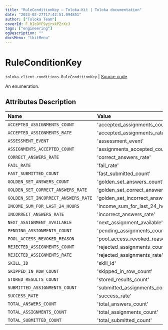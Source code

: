 ```yaml
---
title: "RuleConditionKey — Toloka-Kit | Toloka documentation"
date: "2023-02-27T17:42:51.094851"
author: ["Toloka Team"]
coverId: F_bIcOYF9yjrxkPZrXc3
tags: ["engineering"]
ogDescription: ""
docsMenu: "tkitMenu"
---
```


# RuleConditionKey
`toloka.client.conditions.RuleConditionKey` | [Source code](https://github.com/Toloka/toloka-kit/blob/v1.1.4/src/client/conditions.py#L40)

An enumeration.

## Attributes Description

| Name | Value | Description |
| :------| :-----------| :----------| 
`ACCEPTED_ASSIGNMENTS_COUNT`|'accepted_assignments_count'|
`ACCEPTED_ASSIGNMENTS_RATE`|'accepted_assignments_rate'|
`ASSESSMENT_EVENT`|'assessment_event'|
`ASSIGNMENTS_ACCEPTED_COUNT`|'assignments_accepted_count'|
`CORRECT_ANSWERS_RATE`|'correct_answers_rate'|
`FAIL_RATE`|'fail_rate'|
`FAST_SUBMITTED_COUNT`|'fast_submitted_count'|
`GOLDEN_SET_ANSWERS_COUNT`|'golden_set_answers_count'|
`GOLDEN_SET_CORRECT_ANSWERS_RATE`|'golden_set_correct_answers_rate'|
`GOLDEN_SET_INCORRECT_ANSWERS_RATE`|'golden_set_incorrect_answers_rate'|
`INCOME_SUM_FOR_LAST_24_HOURS`|'income_sum_for_last_24_hours'|
`INCORRECT_ANSWERS_RATE`|'incorrect_answers_rate'|
`NEXT_ASSIGNMENT_AVAILABLE`|'next_assignment_available'|
`PENDING_ASSIGNMENTS_COUNT`|'pending_assignments_count'|
`POOL_ACCESS_REVOKED_REASON`|'pool_access_revoked_reason'|
`REJECTED_ASSIGNMENTS_COUNT`|'rejected_assignments_count'|
`REJECTED_ASSIGNMENTS_RATE`|'rejected_assignments_rate'|
`SKILL_ID`|'skill_id'|
`SKIPPED_IN_ROW_COUNT`|'skipped_in_row_count'|
`STORED_RESULTS_COUNT`|'stored_results_count'|
`SUBMITTED_ASSIGNMENTS_COUNT`|'submitted_assignments_count'|
`SUCCESS_RATE`|'success_rate'|
`TOTAL_ANSWERS_COUNT`|'total_answers_count'|
`TOTAL_ASSIGNMENTS_COUNT`|'total_assignments_count'|
`TOTAL_SUBMITTED_COUNT`|'total_submitted_count'|